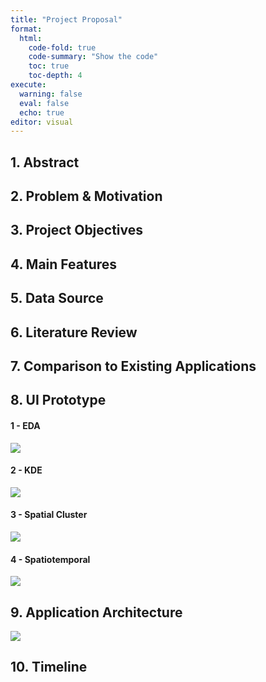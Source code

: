 ```yaml
---
title: "Project Proposal"
format: 
  html: 
    code-fold: true
    code-summary: "Show the code"
    toc: true
    toc-depth: 4
execute: 
  warning: false
  eval: false
  echo: true
editor: visual
---
```


## 1. Abstract

## 2. Problem & Motivation

## 3. Project Objectives

## 4. Main Features

## **5. Data Source**

## **6. Literature Review**

## **7. Comparison to Existing Applications**

## **8. UI Prototype**

::: panel-tabset
#### 1 - EDA

![](images/balls-Page-3.drawio.png)

#### 2 - KDE

![](images/balls-Page-3.drawio-02.png)\

#### 3 - Spatial Cluster

![](images/balls-Page-3.drawio-05.png)

#### 4 - Spatiotemporal

![](images/balls-Page-3.drawio-04.png)
:::

## **9. Application Architecture**

![](images/balls-Page-3.drawio-08.png)

## **10. Timeline**

